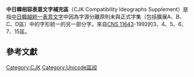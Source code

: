 {{NoteTA
|G1 = IT
}}
{{Infobox Unicode block
|blockname  = 中日韓相容表意文字補充區<br/>{{small|CJK Compatibility Ideographs Supplement}}
|rangestart = 2F800
|rangeend   = 2FA1F
|script1    = [[漢字|漢字]]
|3_1        = 542
|sources    = [[CNS_11643-1992|CNS 11643-1992]]
|note = <ref>{{cite web|url=https://www.unicode.org|title=Unicode character database|work=The Unicode Standard|accessdate=2016-07-09|archive-date=2017-09-25|archive-url=https://web.archive.org/web/20170925134725/http://www.unicode.org/|dead-url=no}}</ref><ref>{{cite web|url=https://www.unicode.org/versions/enumeratedversions.html|title=Enumerated Versions of The Unicode Standard|work=The Unicode Standard|accessdate=2016-07-09|archive-date=2016-06-29|archive-url=https://web.archive.org/web/20160629001311/http://www.unicode.org/versions/enumeratedversions.html|dead-url=no}}</ref>
}}
'''中日韓相容表意文字補充區'''（CJK Compatibility Ideographs Supplement）是指[[中日韓越統一表意文字|中日韓越統一表意文字]]中因為字源分離原則未與正式字集（包括擴展A、B、C、D區）中的字形統一的另一部分字。來自[[CNS_11643|CNS 11643]]-1992的3、4、5、6、7、15區。

{{Unicode chart CJK Compatibility Ideographs Supplement}}

== 參考文獻 ==
{{Reflist}}

{{Unicode中的中日韩统一表意文字}}
{{Unicode區段一覽}}
[[Category:CJK|Category:CJK]]
[[Category:Unicode區段|Category:Unicode區段]]
